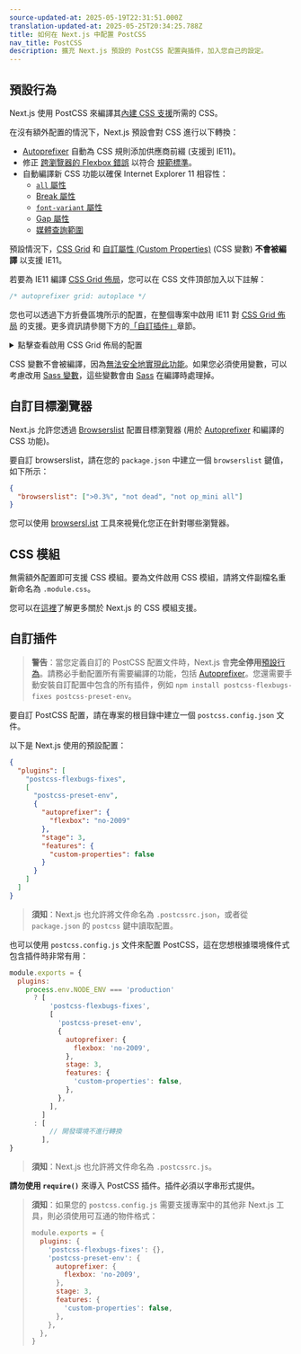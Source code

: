 ```yaml
---
source-updated-at: 2025-05-19T22:31:51.000Z
translation-updated-at: 2025-05-25T20:34:25.788Z
title: 如何在 Next.js 中配置 PostCSS
nav_title: PostCSS
description: 擴充 Next.js 預設的 PostCSS 配置與插件，加入您自己的設定。
---
```


## 預設行為

Next.js 使用 PostCSS 來編譯其[內建 CSS 支援](/docs/app/getting-started/css)所需的 CSS。

在沒有額外配置的情況下，Next.js 預設會對 CSS 進行以下轉換：

- [Autoprefixer](https://github.com/postcss/autoprefixer) 自動為 CSS 規則添加供應商前綴 (支援到 IE11)。
- 修正 [跨瀏覽器的 Flexbox 錯誤](https://github.com/philipwalton/flexbugs) 以符合 [規範標準](https://www.w3.org/TR/css-flexbox-1/)。
- 自動編譯新 CSS 功能以確保 Internet Explorer 11 相容性：
  - [`all` 屬性](https://developer.mozilla.org/docs/Web/CSS/all)
  - [Break 屬性](https://developer.mozilla.org/docs/Web/CSS/break-after)
  - [`font-variant` 屬性](https://developer.mozilla.org/docs/Web/CSS/font-variant)
  - [Gap 屬性](https://developer.mozilla.org/docs/Web/CSS/gap)
  - [媒體查詢範圍](https://developer.mozilla.org/docs/Web/CSS/Media_Queries/Using_media_queries#Syntax_improvements_in_Level_4)

預設情況下，[CSS Grid](https://www.w3.org/TR/css-grid-1/) 和 [自訂屬性 (Custom Properties)](https://developer.mozilla.org/docs/Web/CSS/var) (CSS 變數) **不會被編譯** 以支援 IE11。

若要為 IE11 編譯 [CSS Grid 佈局](https://developer.mozilla.org/docs/Web/CSS/grid)，您可以在 CSS 文件頂部加入以下註解：

```css
/* autoprefixer grid: autoplace */
```

您也可以透過下方折疊區塊所示的配置，在整個專案中啟用 IE11 對 [CSS Grid 佈局](https://developer.mozilla.org/docs/Web/CSS/grid) 的支援。更多資訊請參閱下方的[「自訂插件」](#customizing-plugins)章節。

<details>
  <summary>點擊查看啟用 CSS Grid 佈局的配置</summary>

```json filename="postcss.config.json"
{
  "plugins": [
    "postcss-flexbugs-fixes",
    [
      "postcss-preset-env",
      {
        "autoprefixer": {
          "flexbox": "no-2009",
          "grid": "autoplace"
        },
        "stage": 3,
        "features": {
          "custom-properties": false
        }
      }
    ]
  ]
}
```

</details>

CSS 變數不會被編譯，因為[無法安全地實現此功能](https://github.com/MadLittleMods/postcss-css-variables#caveats)。如果您必須使用變數，可以考慮改用 [Sass 變數](https://sass-lang.com/documentation/variables)，這些變數會由 [Sass](https://sass-lang.com/) 在編譯時處理掉。

## 自訂目標瀏覽器

Next.js 允許您透過 [Browserslist](https://github.com/browserslist/browserslist) 配置目標瀏覽器 (用於 [Autoprefixer](https://github.com/postcss/autoprefixer) 和編譯的 CSS 功能)。

要自訂 browserslist，請在您的 `package.json` 中建立一個 `browserslist` 鍵值，如下所示：

```json filename="package.json"
{
  "browserslist": [">0.3%", "not dead", "not op_mini all"]
}
```

您可以使用 [browsersl.ist](https://browsersl.ist/?q=%3E0.3%25%2C+not+ie+11%2C+not+dead%2C+not+op_mini+all) 工具來視覺化您正在針對哪些瀏覽器。

## CSS 模組

無需額外配置即可支援 CSS 模組。要為文件啟用 CSS 模組，請將文件副檔名重新命名為 `.module.css`。

您可以在[這裡](/docs/app/getting-started/css)了解更多關於 Next.js 的 CSS 模組支援。

## 自訂插件

> **警告**：當您定義自訂的 PostCSS 配置文件時，Next.js 會**完全停用**[預設行為](#default-behavior)。請務必手動配置所有需要編譯的功能，包括 [Autoprefixer](https://github.com/postcss/autoprefixer)。您還需要手動安裝自訂配置中包含的所有插件，例如 `npm install postcss-flexbugs-fixes postcss-preset-env`。

要自訂 PostCSS 配置，請在專案的根目錄中建立一個 `postcss.config.json` 文件。

以下是 Next.js 使用的預設配置：

```json filename="postcss.config.json"
{
  "plugins": [
    "postcss-flexbugs-fixes",
    [
      "postcss-preset-env",
      {
        "autoprefixer": {
          "flexbox": "no-2009"
        },
        "stage": 3,
        "features": {
          "custom-properties": false
        }
      }
    ]
  ]
}
```

> **須知**：Next.js 也允許將文件命名為 `.postcssrc.json`，或者從 `package.json` 的 `postcss` 鍵中讀取配置。

也可以使用 `postcss.config.js` 文件來配置 PostCSS，這在您想根據環境條件式包含插件時非常有用：

```js filename="postcss.config.js"
module.exports = {
  plugins:
    process.env.NODE_ENV === 'production'
      ? [
          'postcss-flexbugs-fixes',
          [
            'postcss-preset-env',
            {
              autoprefixer: {
                flexbox: 'no-2009',
              },
              stage: 3,
              features: {
                'custom-properties': false,
              },
            },
          ],
        ]
      : [
          // 開發環境不進行轉換
        ],
}
```

> **須知**：Next.js 也允許將文件命名為 `.postcssrc.js`。

**請勿使用 `require()`** 來導入 PostCSS 插件。插件必須以字串形式提供。

> **須知**：如果您的 `postcss.config.js` 需要支援專案中的其他非 Next.js 工具，則必須使用可互通的物件格式：
>
> ```js
> module.exports = {
>   plugins: {
>     'postcss-flexbugs-fixes': {},
>     'postcss-preset-env': {
>       autoprefixer: {
>         flexbox: 'no-2009',
>       },
>       stage: 3,
>       features: {
>         'custom-properties': false,
>       },
>     },
>   },
> }
> ```
